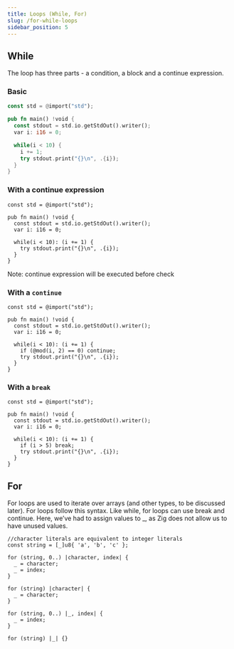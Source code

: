 ```yaml
---
title: Loops (While, For)
slug: /for-while-loops
sidebar_position: 5
---
```


## While

The loop has three parts - a condition, a block and a continue expression.

### Basic

```rust title="~/example/main.zig"
const std = @import("std");

pub fn main() !void {
  const stdout = std.io.getStdOut().writer();
  var i: i16 = 0;

  while(i < 10) {
    i += 1;
    try stdout.print("{}\n", .{i});
  }
}
```

### With a continue expression

```zig title="~/example/main.zig"
const std = @import("std");

pub fn main() !void {
  const stdout = std.io.getStdOut().writer();
  var i: i16 = 0;

  while(i < 10): (i += 1) {
    try stdout.print("{}\n", .{i});
  }
}
```

Note: continue expression will be executed before check

### With a `continue`

```zig title="~/example/main.zig"
const std = @import("std");

pub fn main() !void {
  const stdout = std.io.getStdOut().writer();
  var i: i16 = 0;

  while(i < 10): (i += 1) {
    if (@mod(i, 2) == 0) continue;
    try stdout.print("{}\n", .{i});
  }
}
```

### With a `break`

```zig title="~/example/main.zig"
const std = @import("std");

pub fn main() !void {
  const stdout = std.io.getStdOut().writer();
  var i: i16 = 0;

  while(i < 10): (i += 1) {
    if (i > 5) break;
    try stdout.print("{}\n", .{i});
  }
}
```

## For

For loops are used to iterate over arrays (and other types, to be discussed later). For loops follow this syntax. Like while, for loops can use break and continue. Here, we’ve had to assign values to _, as Zig does not allow us to have unused values.

```zig title="~/example/main.zig"
//character literals are equivalent to integer literals
const string = [_]u8{ 'a', 'b', 'c' };

for (string, 0..) |character, index| {
  _ = character;
  _ = index;
}

for (string) |character| {
  _ = character;
}

for (string, 0..) |_, index| {
  _ = index;
}

for (string) |_| {}
```